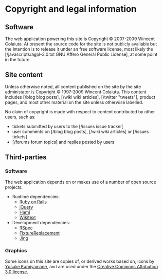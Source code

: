 = Copyright and legal information =

== Software ==

The web application powering this site is Copyright &copy; 2007-2009 Wincent Colaiuta. At present the source code for the site is not publicly available but the intention is to release it under an free software license, most likely the [/javascripts/agpl-3.0.txt GNU Affero General Public License], at some point in the future.

== Site content ==

Unless otherwise noted, all content published on the site by the site administator is Copyright &copy; 1997-2009 Wincent Colaiuta. This content includes [/blog blog posts], [/wiki wiki articles], [/twitter "tweets"], product pages, and most other material on the site unless otherwise labelled.

No claim of copyright is made with respect to content contributed by other users, such as:

* tickets submitted by users to the [/issues issue tracker]
* user comments on [/blog blog posts], [/wiki wiki articles] or [/issues tickets]
* [/forums forum topics] and replies posted by users

== Third-parties ==

=== Software ===

The web application depends on or makes use of a number of open source projects:

* Runtime dependencies:
** [http://rubyonrails.org/ Ruby on Rails]
** [http://jquery.com/ jQuery]
** [http://haml.hamptoncatlin.com/ Haml]
** [http://wikitext.rubyforge.org/ Wikitext]
* Development dependencies:
** [http://rspec.info/ RSpec]
** [http://replacefixtures.rubyforge.org/ FixtureReplacement]
** [http://www.thaiopensource.com/relaxng/jing.html Jing]

=== Graphics ===

Some icons on this site are copies of, or derived works based on, icons by [http://www.pinvoke.com/ Yusuke Kamiyamane], and are used under the [http://creativecommons.org/licenses/by/3.0/ Creative Commons Attribution 3.0 license].

